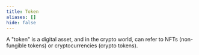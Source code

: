 ```yaml
---
title: Token
aliases: []
hide: false
---
```




A "token" is a digital asset, and in the crypto world, can refer to NFTs (non-fungible tokens) or cryptocurrencies (crypto tokens).
